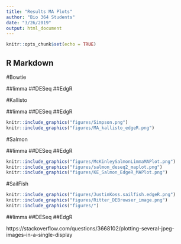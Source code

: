 ```yaml
---
title: "Results MA Plots"
author: "Bio 364 Students"
date: "3/26/2019"
output: html_document
---
```


```r
knitr::opts_chunk$set(echo = TRUE)
```

## R Markdown

#Bowtie

##limma
##DESeq
##EdgR

#Kallisto

##limma
##DESeq
##EdgR

```r
knitr::include_graphics("figures/Simpson.png") 
knitr::include_graphics("figures/MA_kallisto_edgeR.png")

```




#Salmon

##limma
##DESeq
##EdgR

```r
knitr::include_graphics("figures/McKinleySalmonLimmaMAPlot.png")
knitr::include_graphics("figures/salmon_deseq2_maplot.png") 
knitr::include_graphics("figures/KE_Salmon_EdgeR_MAPlot.png") 
```

#SailFish


```r
knitr::include_graphics("figures/JustinKoss.sailfish.edgeR.png") 
knitr::include_graphics("figures/Ritter_DEBrowser_image.png") 
knitr::include_graphics("figures/") 
```

##limma
##DESeq
##EdgR

https://stackoverflow.com/questions/3668102/plotting-several-jpeg-images-in-a-single-display